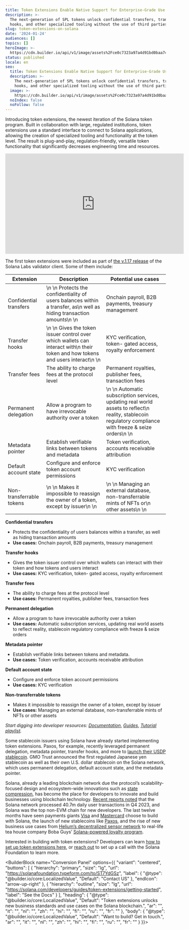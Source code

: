 ```yaml
---
title: Token Extensions Enable Native Support for Enterprise-Grade Use Cases
description: >-
  The next-generation of SPL tokens unlock confidential transfers, transfer
  hooks, and other specialized tooling without the use of third parties. 
slug: token-extensions-on-solana
date: '2024-01-24'
audiences: []
topics: []
heroImage: >-
  https://cdn.builder.io/api/v1/image/assets%2Fce0c7323a97a4d91bd0baa7490ec9139%2Fa898174340b34faeb6c95c40cfcaa4a0
status: published
locale: en
seo:
  title: Token Extensions Enable Native Support for Enterprise-Grade Use Cases
  description: >-
    The next-generation of SPL tokens unlock confidential transfers, transfer
    hooks, and other specialized tooling without the use of third parties. 
  image: >-
    https://cdn.builder.io/api/v1/image/assets%2Fce0c7323a97a4d91bd0baa7490ec9139%2Fa898174340b34faeb6c95c40cfcaa4a0
  noIndex: false
  noFollow: false
---
```


Introducing token extensions, the newest iteration of the Solana token program. Built in collaboration with large, regulated institutions, token extensions use a standard interface to connect to Solana applications, allowing the creation of specialized tooling and functionality at the token level. The result is plug-and-play, regulation-friendly, versatile token functionality that significantly decreases engineering time and resources.


<iframe width="560" height="315" src="https://www.youtube.com/embed/CEuKahqOYbs" title="YouTube video player" frameborder="0" allow="accelerometer; autoplay; clipboard-write; encrypted-media; gyroscope; picture-in-picture; web-share" referrerpolicy="strict-origin-when-cross-origin" allowfullscreen></iframe>


The first token extensions were included as part of [the v.1.17 release](https://solana.com/news/solana-validators-v1-17-update) of the Solana Labs validator client. Some of them include:


| Extension                | Description                                                                                                                                                    | Potential use cases                                                                                                                                                                          |
| ------------------------ | -------------------------------------------------------------------------------------------------------------------------------------------------------------- | -------------------------------------------------------------------------------------------------------------------------------------------------------------------------------------------- |
| Confidential transfers   | \n        \n          Protects the confidentiality of users balances within a transfer, as\n          well as hiding transaction amounts\n        \n           | Onchain payroll, B2B payments, treasury management                                                                                                                                           |
| Transfer hooks           | \n        \n          Gives the token issuer control over which wallets can interact with\n          their token and how tokens and users interact\n        \n | KYC verification, token- gated access, royalty enforcement                                                                                                                                   |
| Transfer fees            | The ability to charge fees at the protocol level                                                                                                               | Permanent royalties, publisher fees, transaction fees                                                                                                                                        |
| Permanent delegation     | Allow a program to have irrevocable authority over a token                                                                                                     | \n        \n          Automatic subscription services, updating real world assets to reflect\n          reality, stablecoin regulatory compliance with freeze &amp; seize orders\n        \n |
| Metadata pointer         | Establish verifiable links between tokens and metadata                                                                                                         | Token verification, accounts receivable attribution                                                                                                                                          |
| Default account state    | Configure and enforce token account permissions                                                                                                                | KYC verification                                                                                                                                                                             |
| Non-transferrable tokens | \n        \n          Makes it impossible to reassign the owner of a token, except by issuer\n        \n                                                       | \n        \n          Managing an external database, non-transferrable mints of NFTs or\n          other assets\n        \n                                                                  |


**Confidential transfers**

-   Protects the confidentiality of users balances within a transfer, as well as hiding transaction amounts
-   **Use cases:** Onchain payroll, B2B payments, treasury management

**Transfer hooks**

-   Gives the token issuer control over which wallets can interact with their token and how tokens and users interact
-   **Use cases:** KYC verification, token- gated access, royalty enforcement

**Transfer fees**

-   The ability to charge fees at the protocol level
-   **Use cases:** Permanent royalties, publisher fees, transaction fees

**Permanent delegation**

-   Allow a program to have irrevocable authority over a token
-   **Use cases:** Automatic subscription services, updating real world assets to reflect reality, stablecoin regulatory compliance with freeze & seize orders

**Metadata pointer**

-   Establish verifiable links between tokens and metadata.
-   **Use cases:** Token verification, accounts receivable attribution

**Default account state**

-   Configure and enforce token account permissions
-   **Use cases:** KYC verification

**Non-transferrable tokens**

-   Makes it impossible to reassign the owner of a token, except by issuer
-   **Use cases:** Managing an external database, non-transferrable mints of NFTs or other assets

_Start digging into developer resources:_ [_Documentation_](https://spl.solana.com/token-2022), [_Guides_](https://solana.com/developers/guides?tags=token+extensions), [_Tutorial playlist_](https://www.youtube.com/playlist?list=PLilwLeBwGuK6imBuGLSLmzMEyj6yVHGDO)_._ 

Some stablecoin issuers using Solana have already started implementing token extensions. Paxos, for example, recently leveraged permanent delegation, metadata pointer, transfer hooks, and more to [launch their USDP stablecoin](https://paxos.com/2023/12/22/paxos-expands-to-the-solana-blockchain/). GMO Trust announced the first regulated Japanese yen stablecoin as well as their own U.S. dollar stablecoin on the Solana network, which uses permanent delegation, default account state, and the metadata pointer. 

Solana, already a leading blockchain network due the protocol’s scalability-focused design and ecosystem-wide innovations such as [state compression](https://solana.com/news/state-compression-compressed-nfts-solana), has become the place for developers to innovate and build businesses using blockchain technology. [Recent reports noted](https://solana.com/2024outlook) that the Solana network processed 40.7m daily user transactions in Q4 2023, and Solana was the top non-EVM chain for new developers. The last twelve months have seen payments giants [Visa](https://fortune.com/crypto/2023/09/05/visa-stablecoin-usdc-solana-worldpay-nuvei-merchants-payments/) and [Mastercard](https://www.theblock.co/post/228809/mastercard-crypto-credential-standards) choose to build with Solana, the launch of new stablecoins like [Paxos](https://fortune.com/crypto/2023/12/22/paxos-solana-ethereum-department-financial-services-stablecoin-circle-tether/), and the rise of new business use cases from [Helium’s decentralized sensor network](https://blog.helium.com/a-new-era-for-helium-begins-with-upgrade-to-solana-blockchain-88b742276ec1) to real-life tea house company Boba Guys’ [Solana-powered loyalty program](https://blockster.com/introducing-boba-guys-passport-a-new-loyalty-program-powered-by-hang).

Interested in building with token extensions? Developers can learn [how to set up token extensions here](https://solana.com/news/token-extensions-developer-guide), or [reach out](https://solanafoundation.typeform.com/to/ST7YdGSz) to set up a call with the Solana Foundation to learn more.

<BuilderBlock name="Conversion Panel" options={{
  "variant": "centered",
  "buttons": [
    {
      "hierarchy": "primary",
      "size": "lg",
      "url": "https://solanafoundation.typeform.com/to/ST7YdGSz",
      "label": {
        "@type": "@builder.io/core:LocalizedValue",
        "Default": "Contact US"
      },
      "endIcon": "arrow-up-right"
    },
    {
      "hierarchy": "outline",
      "size": "lg",
      "url": "https://solana.com/developers/guides/token-extensions/getting-started",
      "label": "See the Docs"
    }
  ],
  "heading": {
    "@type": "@builder.io/core:LocalizedValue",
    "Default": "Token extensions unlocks new business standards and use cases on the Solana blockchain.",
    "ar": "",
    "it": "",
    "nl": "",
    "zh": "",
    "hi": "",
    "fi": "",
    "ru": "",
    "fr": ""
  },
  "body": {
    "@type": "@builder.io/core:LocalizedValue",
    "Default": "Want to build? Get in touch.",
    "ar": "",
    "it": "",
    "nl": "",
    "zh": "",
    "hi": "",
    "fi": "",
    "ru": "",
    "fr": ""
  }
}}>

</BuilderBlock>
